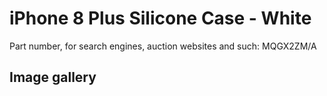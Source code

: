 
# iPhone 8 Plus Silicone Case - White

Part number, for search engines, auction websites and such: MQGX2ZM/A

## Image gallery

<div style={{ width: '100%', maxWidth: '768px' }}>
<GalleryComponent
    images={[
      {
        original: "/everysource/MQGX2.webp",
        thumbnail: "/everypreview/MQGX2.webp",
      },
      {
        original: "/everysource/MQGX2_AV1_GOLD.webp",
        thumbnail: "/everypreview/MQGX2_AV1_GOLD.webp",
      },
      {
        original: "/everysource/MQGX2_AV1_SILVER.webp",
        thumbnail: "/everypreview/MQGX2_AV1_SILVER.webp",
      },
      {
        original: "/everysource/MQGX2_AV1_SPACE_GRAY.webp",
        thumbnail: "/everypreview/MQGX2_AV1_SPACE_GRAY.webp",
      },
      {
        original: "/everysource/MQGX2_AV2.webp",
        thumbnail: "/everypreview/MQGX2_AV2.webp",
      }
    ]}
  />
</div>